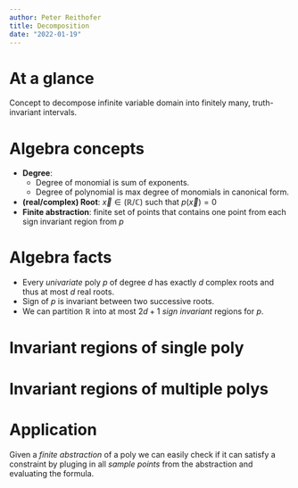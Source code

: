 ```yaml
---
author: Peter Reithofer
title: Decomposition
date: "2022-01-19"
---
```


# At a glance
Concept to decompose infinite variable domain into finitely many,
truth-invariant intervals.

# Algebra concepts
* **Degree**:
  * Degree of monomial is sum of exponents.
  * Degree of polynomial is max degree of monomials in canonical form.
* **(real/complex) Root**: $\vec{x} \in (\mathbb{R} / \mathbb{C})$ such that $p(\vec{x}) = 0$
* **Finite abstraction**: finite set of points that contains one point from each sign invariant
    region from $p$

# Algebra facts
* Every *univariate* poly $p$ of degree $d$ has exactly $d$ complex roots and thus at most
  $d$ real roots.
* Sign of $p$ is invariant between two successive roots.
* We can partition $\mathbb{R}$ into at most $2d + 1$ *sign invariant* regions for $p$.

# Invariant regions of single poly
# Invariant regions of multiple polys
# Application
Given a *finite abstraction* of a poly we can easily check if it can satisfy a constraint
by pluging in all *sample points* from the abstraction and evaluating the formula.